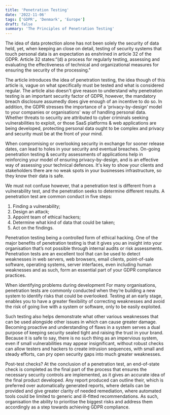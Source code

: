 ```yaml
---
title: 'Penetration Testing'
date: '2022-11-06'
tags: ['GDPR', 'Denmark', 'Europe']
draft: false
summary: 'The Principles of Penetration Testing'
---
```


The idea of data protection alone has not been solely the security of data held, yet, when keeping an close on detail, testing of security systems that touch personal data is an expectation as enshrined in article 32 of the GDPR. Article 32 states:“(d) a process for regularly testing, assessing and evaluating the effectiveness of technical and organizational measures for ensuring the security of the processing."   

The article introduces the idea of penetration testing, the idea though of this article is, vague on what specifically must be tested and what is considered regular. The article also doesn't give reason to understand why penetration testing is an important security factor of GDPR, however, the mandatory breach disclosure assumedly does give enough of an incentive to do so. In addition, the GDPR stresses the importance of a ‘privacy-by-design’ model to your companies or organisations' way of handling personal data. Whether threats to security are attributed to cyber criminals seeking vulnerabilities to exploit, or those SaaS platforms & web applications are being developed, protecting personal data ought to be complex and privacy and security must be at the front of your mind. 

When compromising or overlooking security in exchange for sooner release dates, can lead to holes in your security and eventual breaches. On-going penetration testing & security assessments of applications help in reinforcing your model of ensuring privacy-by-design, and is an effective way of assessing your technical defences. It's key to show your clients and stakeholders there are no weak spots in your businesses infrastructure, so they know their data is safe.

We must not confuse however, that a penetration test is different from a vulnerability test, and the penetration seeks to determine different results. A penetration test are common conduct in five steps:

1. Finding a vulnerability;
2. Design an attack;
3. Appoint team of ethical hackers;
4. Determine what kind of data that could be taken;
5. Act on the findings.

Penetration testing being a controlled form of ethical hacking. One of the major benefits of penetration testing is that it gives you an insight into your organisation that’s not possible through internal audits or risk assessments. Penetration tests are an excellent tool that can be used to detect weaknesses in web servers, web browsers, email clients, point-of-sale software, operating systems, server interfaces, even including human weaknesses and as such, form an essential part of your GDPR compliance practices. 

When identifying problems during development
For many organisations, penetration tests are commonly conducted when they’re building a new system to identify risks that could be overlooked. Testing at an early stage, enables you to have a greater flexibility of correcting weaknesses and avoid the risk of going live with a system or software, only to be easily exploited.

Such testing also helps demonstrate what other various weaknesses that can be used alongside other issues in which can cause greater damage. Becoming proactive and understanding of flaws in a system serves a dual purpose of keeping security sealed tight and raising the trust in your brand. Because it is safe to say, there is no such thing as an impervious system, even if small vulnerabilities may appear insignificant, without robust checks can allow testers and hackers to create intrusion sequences, with small and steady efforts, can pry open security gaps into much greater weaknesses. 

Post-test checks?
At the conclusion of a penetration test, an end-of-state check is completed as the final part of the process that ensures the necessary security controls are implemented, as it gives an accurate idea of the final product developed. Any report produced can outline their, which is preferred over automatically generated reports, where details can be provided and give greater clarity of needed remediation, where automated tools could be limited to generic and ill-fitted recommendations. As such, organisation the ability to prioritise the biggest risks and address them accordingly as a step towards achieving GDPR compliance.
